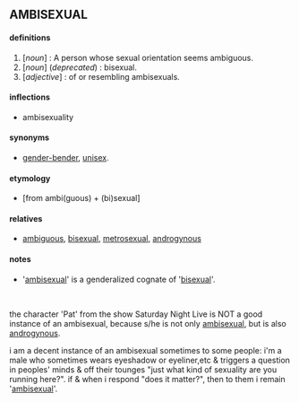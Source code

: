 == AMBISEXUAL == 
==== '''definitions''' ====
# [''noun''] : A person whose sexual orientation seems ambiguous. 
# [''noun''] (<i>deprecated</i>) : bisexual.
# [''adjective''] : of or resembling ambisexuals.

==== inflections ====
*ambisexuality
==== synonyms ====
*[[gender-bender]], [[unisex]].
==== etymology ====
*[from ambi(guous) + (bi)sexual] 
==== relatives====
*[[ambiguous]], [[bisexual]], [[metrosexual]], [[androgynous]]
==== notes ====
*'[[ambisexual]]' is a genderalized cognate of '[[bisexual]]'.

<br>

<p> the character 'Pat' from the show Saturday Night Live is NOT a good instance of an ambisexual, because s/he is not only [[ambisexual]], but is also [[androgynous]].

<p> i am a decent instance of an ambisexual sometimes to some people: i'm a male who sometimes wears eyeshadow or eyeliner,etc & triggers a question in peoples' minds & off their tounges "just what kind of sexuality are you running here?". if & when i respond "does it matter?", then to them i remain '[[ambisexual]]'.